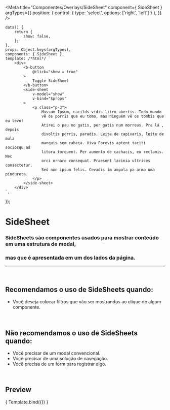 
<Meta
	title="Componentes/Overlays/SideSheet"
	component={ SideSheet }
	argTypes={{
		position: {
			control: {
				type: 'select',
				options: ['right', 'left']
			}
		},
	}}
/>

	data() {
		return {
			show: false,
		};
	},
	props: Object.keys(argTypes),
	components: { SideSheet },
	template: /*html*/ `
		<div>
			<b-button
				@click="show = true"
			>
				Toggle SideSheet
			</b-button>
			<side-sheet
				v-model="show"
				v-bind="$props"
			>
				<p class="p-3">
					Mussum Ipsum, cacilds vidis litro abertis. Todo mundo
					vê os porris que eu tomo, mas ninguém vê os tombis que eu levo!
					Atirei o pau no gatis, per gatis num morreus. Pra lá , depois
					divoltis porris, paradis. Leite de capivaris, leite de mula
					manquis sem cabeça. Viva Forevis aptent taciti sociosqu ad
					litora torquent. Per aumento de cachacis, eu reclamis. Nec
					orci ornare consequat. Praesent lacinia ultrices consectetur.
					Sed non ipsum felis. Cevadis im ampola pa arma uma pindureta.
				</p>
			</side-sheet>
		</div>
	`,
});

# SideSheet

### SideSheets são componentes usados para mostrar conteúdo em uma estrutura de modal,
### mas que é apresentada em um dos lados da página.
---
<br />


## Recomendamos o uso de SideSheets quando:
- Você deseja colocar filtros que vão ser mostrandos ao clique de algum componente.

<br />

## Não recomendamos o uso de SideSheets quando:
- Você precisar de um modal convencional.
- Você precisar de uma solução de navegação.
- Você precisa de um form para registrar algo.

<br />

## Preview

<Canvas>
	<Story
		name="SideSheet"
		args={{
			position: 'right',
			noCloseOnBackdrop: false,
			noCloseOnEsc: false,
		}}
	>
		{ Template.bind({}) }
	</Story>
</Canvas>

<ArgsTable story="SideSheet" />